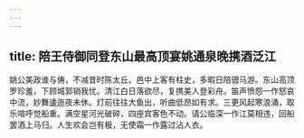 ```yaml
---
---
---
```

title: 陪王侍御同登东山最高顶宴姚通泉晚携酒泛江
---




姚公美政谁与俦，不减昔时陈太丘。邑中上客有柱史，多暇日陪骢马游。东山高顶罗珍羞，下顾城郭销我忧。清江白日落欲尽，复携美人登彩舟。笛声愤怨一作怒哀中流，妙舞逶迤夜未休。灯前往往大鱼出，听曲低昂如有求。三更风起寒浪涌，取乐喧呼觉船重。满空星河光破碎，四座宾客色不动。请公临深一作江莫相违，回船罢酒上马归。人生欢会岂有极，无使霜一作露过沾人衣。